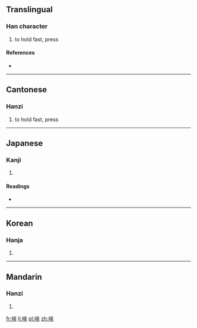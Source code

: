 ==Translingual==

===Han character===
{{Han char|rn=30|rad=口|as=07|sn=10|four=6403<sub>8</sub>|canj=口大人人 (RKOO)|ids=⿰[[口]][[夾]]}}

# {{context|Cantonese}} to hold fast, press

====References====
* {{Han ref|kx=0192.050|dkj=03702|dj=0411.130|hdz=10627.110|uh=550A|ud=21770|bh=D140|bd=53568}}

----

==Cantonese==

===Hanzi===
{{yue-hanzi|jyut=[[gaap3]], [[gaap6]]|y=gaap3, gaap6}}

# to hold fast, press

----

==Japanese==

===Kanji===
{{ja-kanji|grade=|rs=口07}}

# {{defn|lang=ja|sort=口07}}

====Readings====
* {{ja-readings|on=[[きょう]] (kyō), [[こう]] (kō), [[けん]] (ken)|kun=}}

----

==Korean==

===Hanja===
{{ko-hanja|hangeul=겹|rv=gyeop|mr=kyŏp}}

# {{defn|lang=ko|sort=口07}}

----

==Mandarin==

===Hanzi===
{{cmn-hanzi|pin=[[jiá]] ([[jia2]]), [[qiǎn]] ([[qian3]])|wg=chia<sup>2</sup>, ch'ien<sup>3</sup>}}

# {{defn|lang=cmn|sort=口07}}

[[fr:唊]]
[[li:唊]]
[[pl:唊]]
[[zh:唊]]